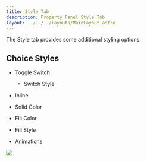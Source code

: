 ```yaml
---
title: Style Tab
description: Property Panel Style Tab
layout: ../../../layouts/MainLayout.astro
---
```


The Style tab provides some additional styling options.

## Choice Styles

- Toggle Switch

  - Switch Style

- Inline
- Solid Color
- Fill Color
- Fill Style
- Animations

<img src="/property-panel/choice-style.gif" />
